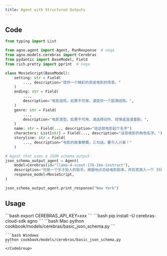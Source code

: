 ```yaml
---
title: Agent with Structured Outputs
---
```


## Code

```python cookbook/models/cerebras/basic_json_schema.py
from typing import List

from agno.agent import Agent, RunResponse  # noqa
from agno.models.cerebras import Cerebras
from pydantic import BaseModel, Field
from rich.pretty import pprint  # noqa

class MovieScript(BaseModel):
    setting: str = Field(
        ..., description="提供一个精彩的卖座电影的场景。"
    )
    ending: str = Field(
        ...,
        description="电影结局。如果不可用，请提供一个圆满结局。",
    )
    genre: str = Field(
        ...,
        description="电影类型。如果不可用，请选择动作、惊悚或浪漫喜剧。",
    )
    name: str = Field(..., description="给这部电影起个名字")
    characters: List[str] = Field(..., description="这部电影的角色名字。")
    storyline: str = Field(
        ..., description="电影的故事梗概，三句话。要令人兴奋！"
    )

# Agent that uses a JSON schema output
json_schema_output_agent = Agent(
    model=Cerebras(id="llama-4-scout-17b-16e-instruct"),
    description="你是一个乐于助人的助手。根据地点总结电影剧本，并将其放入一个 JSON 对象。",
    response_model=MovieScript,
)

json_schema_output_agent.print_response("New York")
```

## Usage

<Steps>
  <Snippet file="create-venv-step.mdx" />

  <Step title="设置你的 API 密钥">
    ```bash
    export CEREBRAS_API_KEY=xxx
    ```
  </Step>

  <Step title="安装库">
    ```bash
    pip install -U cerebras-cloud-sdk agno
    ```
  </Step>

  <Step title="运行 Agent">
    <CodeGroup>
    ```bash Mac
    python cookbook/models/cerebras/basic_json_schema.py
    ```

    ```bash Windows
    python cookbook/models/cerebras/basic_json_schema.py
    ```
    </CodeGroup>
  </Step>
</Steps>